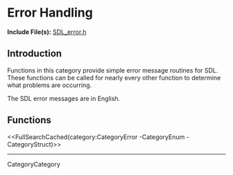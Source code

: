 <!-- #master-page:CategoryTemplate -->
<!-- #master-date:Unknown-Date -->
<!-- format wiki -->
<!-- language en -->

= Error Handling =

'''Include File(s):'''  [http://hg.libsdl.org/SDL/file/default/include/SDL_error.h SDL_error.h]


== Introduction ==

Functions in this category provide simple error message routines for SDL. These functions can be called for nearly every other function to determine what problems are occurring.  

The SDL error messages are in English.

== Functions ==

<<FullSearchCached(category:CategoryError -CategoryEnum -CategoryStruct)>>

----
CategoryCategory
